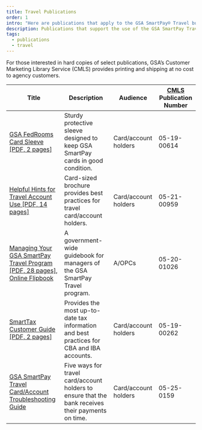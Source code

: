 ```yaml
---
title: Travel Publications
order: 1
intro: "Here are publications that apply to the GSA SmartPay® Travel business line."
description: Publications that support the use of the GSA SmartPay Travel account
tags:
  - publications
  - travel
---
```

For those interested in hard copies of select publications, GSA’s Customer Marketing Library Service (CMLS) provides printing and shipping at no cost to agency customers.



| Title                            | Description       | Audience        | [CMLS](https://www.gsa.gov/about-us/organization/federal-acquisition-service/customer-and-stakeholder-engagement/customer-marketing-library-service-cmls) Publication Number|
| ---------------------------------| ------------------| ----------------|  ---------------------------------------------------------------------------------------------------------------------------------------------------------------------------|
|[GSA FedRooms Card Sleeve [PDF, 2 pages]](/files/publications/publications-gsa-fedrooms-card-sleeve.pdf) | Sturdy protective sleeve designed to keep GSA SmartPay cards in good condition. |Card/account holders|05-19-00614|
|[Helpful Hints for Travel Account Use [PDF, 14 pages]](/files/publications/publications-helpful-hints.pdf)|Card-sized brochure provides best practices for travel card/account holders.|Card/account holders|05-21-00959|
|[Managing Your GSA SmartPay Travel Program [PDF, 28 pages]](/files/publications/publications-manage-your-smartpay-travel-program.pdf), <br /> [Online Flipbook](https://storage.googleapis.com/gsa-icpa-cmls/5-19-00260/html5forpc.html)|A government-wide guidebook for managers of the GSA SmartPay Travel program.|A/OPCs|05-20-01026|
|[SmartTax Customer Guide [PDF, 2 pages]](/files/publications/publications-smarttax-customer-guide.pdf)|Provides the most up-to-date tax information and best practices for CBA and IBA accounts.|Card/account holders|05-19-00262|
|[GSA SmartPay Travel Card/Account Troubleshooting Guide](/resources/publications/travel/travel-card-troubleshooting-guide/)|Five ways for travel card/account holders to ensure that the bank receives their payments on time.|Card/account holders|05-25-0159|
